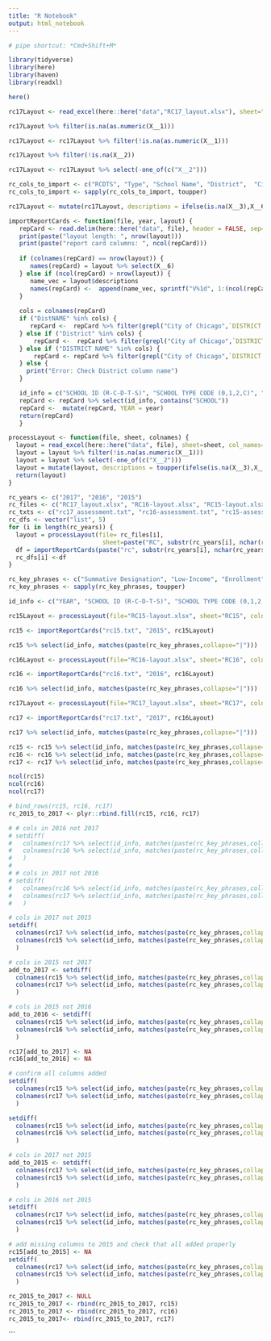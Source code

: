 ```yaml
---
title: "R Notebook"
output: html_notebook
---
```



```r
# pipe shortcut: *Cmd+Shift+M* 
```


```r
library(tidyverse)
library(here)
library(haven)
library(readxl)
```

```r
here()
```


```r
rc17Layout <- read_excel(here::here("data","RC17_layout.xlsx"), sheet="RC17", col_names=FALSE)
```


```r
rc17Layout %>% filter(is.na(as.numeric(X__1)))
```


```r
rc17Layout <- rc17Layout %>% filter(!is.na(as.numeric(X__1)))
```

```r
rc17Layout %>% filter(!is.na(X__2))
```

```r
rc17Layout <- rc17Layout %>% select(-one_of(c("X__2")))
```

```r
rc_cols_to_import <- c("RCDTS", "Type",	"School Name", "District",	"City",	"County",	"District Type",	"School Type",	"Grades Served",	"Summative Designation", "Student Enrollment - Total", "Student Enrollment - White %", "Student Enrollment - Black or African American %", "Student Enrollment - Hispanic or Latino %",	"Student Enrollment - Asian %", "Student Enrollment - Low Income %", "Total Number of School Days", "Student Attendance Rate", "Student Chronic Truancy Rate",	"High School Dropout Rate - Total", "High School Dropout Rate - Low Income", "High School 5-Year Graduation Rate - Total", "Avg Class Size - High School", "Avg Class Size – All Grades", "Avg Teaching Exp", "Pupil Teacher Ratio - Elementary", "Pupil Teacher Ratio - High School", "Pupil Certified Staff Ratio", "Pupil Admin Ratio", "Teacher Avg Salary", "Admin Avg Salary", "Teacher Retention Rate", "Principal Turnover within 6 Years",	"Teacher Attendace Rate", "Teacher Evaluation Rate", "Number of Students who took AP classes Grade 9 Total", "Number Low Income of Students who took AP classes Grade 9 Total", "Number of Students who took AP classes Grade 10 Total", "Number Low Income of Students who took AP classes Grade 10 Total", "Number of Students who took AP classes Grade 11 Total", "Number Low Income of Students who took AP classes Grade 11 Total", "Number of Students who took AP classes Grade 12 Total", "Number Low Income of Students who took AP classes Grade 12 Total", "Number of students who took one ore more AP Exams Grade 10", "Number of students who took one ore more AP Exams Grade 11",	"Number of students who took one ore more AP Exams Grade 12")
rc_cols_to_import <- sapply(rc_cols_to_import, toupper)
```

```r
rc17Layout <- mutate(rc17Layout, descriptions = ifelse(is.na(X__3),X__6, paste(X__6, " - ", X__3)))

```


```r
importReportCards <- function(file, year, layout) {
   repCard <- read.delim(here::here("data", file), header = FALSE, sep=";")
   print(paste("layout length: ", nrow(layout)))
   print(paste("report card columns: ", ncol(repCard)))
   
   if (colnames(repCard) == nrow(layout)) {
      names(repCard) = layout %>% select(X__6)
   } else if (ncol(repCard) > nrow(layout)) {
      name_vec = layout$descriptions
      names(repCard) <-  append(name_vec, sprintf("V%1d", 1:(ncol(repCard) - nrow(layout))))
   }
   
   cols = colnames(repCard)
   if ("DistNAME" %in% cols) {
      repCard <-  repCard %>% filter(grepl("City of Chicago",`DISTRICT NAME`))
   } else if ("District" %in% cols) {
       repCard <-  repCard %>% filter(grepl("City of Chicago",`DISTRICT NAME`))
   } else if ("DISTRICT NAME" %in% cols) {
       repCard <- repCard %>% filter(grepl("City of Chicago",`DISTRICT NAME`))
   } else {
     print("Error: Check District column name")
   }

   id_info = c("SCHOOL ID (R-C-D-T-S)", "SCHOOL TYPE CODE (0,1,2,C)", "SCHOOL NAME", "DISTRICT NAME", "CITY", "COUNTY")
   repCard <- repCard %>% select(id_info, contains("SCHOOL"))
   repCard <-  mutate(repCard, YEAR = year)
   return(repCard)
   } 
```



```r
processLayout <- function(file, sheet, colnames) {
  layout = read_excel(here::here("data", file), sheet=sheet, col_names=colnames)
  layout = layout %>% filter(!is.na(as.numeric(X__1)))
  layout = layout %>% select(-one_of(c("X__2")))
  layout = mutate(layout, descriptions = toupper(ifelse(is.na(X__3),X__6, paste(X__6, " - ", X__3))))
  return(layout)
}
```




```r
rc_years <- c("2017", "2016", "2015")
rc_files <- c("RC17_layout.xlsx", "RC16-layout.xlsx", "RC15-layout.xlsx")
rc_txts <- c("rc17_assessment.txt", "rc16-assessment.txt", "rc15-assessment.txt")
rc_dfs <- vector("list", 5)
for (i in length(rc_years)) {
  layout = processLayout(file= rc_files[i], 
                          sheet=paste("RC", substr(rc_years[i], nchar(rc_years[i])-1, nchar(rc_years[i])), sep=""), colnames=FALSE)
  df = importReportCards(paste("rc", substr(rc_years[i], nchar(rc_years[i])-1, nchar(rc_years[i])),".txt", sep=""), rc_years[i], layout)
  rc_dfs[i] <-df
}
```

```r
rc_key_phrases <- c("Summative Designation", "Low-Income", "Enrollment", "School Days", "Attendance Rate", "Truancy",	"Truant", "Truants", "Dropout", "Graduation Rate", "Grad Rate", "Class Size", "Teaching Exp", "Teacher Exp", "Teaching Experience", "Provisional Credentials", "Teacher Ratio", "Admin Ratio", "Pupil-Teacher", "Pupil-Admin", "Teacher Avg Salary", "Admin Avg Salary", "Teacher Retention", "Principal Turnover",	"Teacher Attendace", "Teacher Evaluation", "AP Classes", "AP Exams")
rc_key_phrases <- sapply(rc_key_phrases, toupper)
```


```r
id_info <- c("YEAR", "SCHOOL ID (R-C-D-T-S)", "SCHOOL TYPE CODE (0,1,2,C)", "SCHOOL NAME", "DISTRICT NAME", "CITY", "COUNTY", "SCHOOL TYPE NAME", "GRADES IN SCHOOL", "SCHOOL - WHITE %", "SCHOOL - BLACK %", "SCHOOL - HISPANIC %", "SCHOOL - ASIAN %")
```


```r
rc15Layout <- processLayout(file="RC15-layout.xlsx", sheet="RC15", colnames=FALSE)
```

```r
rc15 <- importReportCards("rc15.txt", "2015", rc15Layout)
```

```r
rc15 %>% select(id_info, matches(paste(rc_key_phrases,collapse="|")))
```

```r
rc16Layout <- processLayout(file="RC16-layout.xlsx", sheet="RC16", colnames=FALSE)
```

```r
rc16 <- importReportCards("rc16.txt", "2016", rc16Layout)
```

```r
rc16 %>% select(id_info, matches(paste(rc_key_phrases,collapse="|")))
```


```r
rc17Layout <- processLayout(file="RC17_layout.xlsx", sheet="RC17", colnames=FALSE)
```

```r
rc17 <- importReportCards("rc17.txt", "2017", rc16Layout)
```

```r
rc17 %>% select(id_info, matches(paste(rc_key_phrases,collapse="|")))
```


```r
rc15 <- rc15 %>% select(id_info, matches(paste(rc_key_phrases,collapse="|")))
rc16 <- rc16 %>% select(id_info, matches(paste(rc_key_phrases,collapse="|")))
rc17 <- rc17 %>% select(id_info, matches(paste(rc_key_phrases,collapse="|")))
```


```r
ncol(rc15)
ncol(rc16)
ncol(rc17)
```


```r
# bind_rows(rc15, rc16, rc17)
rc_2015_to_2017 <- plyr::rbind.fill(rc15, rc16, rc17)
```



```r
# # cols in 2016 not 2017
# setdiff(
#   colnames(rc17 %>% select(id_info, matches(paste(rc_key_phrases,collapse="|"))) ), 
#   colnames(rc16 %>% select(id_info, matches(paste(rc_key_phrases,collapse="|"))) )
#   )
# 
# # cols in 2017 not 2016
# setdiff(
#   colnames(rc16 %>% select(id_info, matches(paste(rc_key_phrases,collapse="|"))) ), 
#   colnames(rc17 %>% select(id_info, matches(paste(rc_key_phrases,collapse="|"))) )
#   )

```



```r
# cols in 2017 not 2015
setdiff(
  colnames(rc17 %>% select(id_info, matches(paste(rc_key_phrases,collapse="|"))) ), 
  colnames(rc15 %>% select(id_info, matches(paste(rc_key_phrases,collapse="|"))) )
  )
```



```r
# cols in 2015 not 2017
add_to_2017 <- setdiff(
  colnames(rc15 %>% select(id_info, matches(paste(rc_key_phrases,collapse="|"))) ),
  colnames(rc17 %>% select(id_info, matches(paste(rc_key_phrases,collapse="|"))) )
  )

# cols in 2015 not 2016
add_to_2016 <- setdiff(
  colnames(rc15 %>% select(id_info, matches(paste(rc_key_phrases,collapse="|"))) ),
  colnames(rc16 %>% select(id_info, matches(paste(rc_key_phrases,collapse="|"))) )
  )
```

```r
rc17[add_to_2017] <- NA
rc16[add_to_2016] <- NA
```

```r
# confirm all columns added
setdiff(
  colnames(rc15 %>% select(id_info, matches(paste(rc_key_phrases,collapse="|"))) ),
  colnames(rc17 %>% select(id_info, matches(paste(rc_key_phrases,collapse="|"))) )
  )

setdiff(
  colnames(rc15 %>% select(id_info, matches(paste(rc_key_phrases,collapse="|"))) ),
  colnames(rc16 %>% select(id_info, matches(paste(rc_key_phrases,collapse="|"))) )
  )
```

```r
# cols in 2017 not 2015
add_to_2015 <- setdiff(
  colnames(rc17 %>% select(id_info, matches(paste(rc_key_phrases,collapse="|"))) ), 
  colnames(rc15 %>% select(id_info, matches(paste(rc_key_phrases,collapse="|"))) )
  )

# cols in 2016 not 2015
setdiff(
  colnames(rc17 %>% select(id_info, matches(paste(rc_key_phrases,collapse="|"))) ), 
  colnames(rc15 %>% select(id_info, matches(paste(rc_key_phrases,collapse="|"))) )
  )
```


```r
# add missing columns to 2015 and check that all added properly
rc15[add_to_2015] <- NA
setdiff(
  colnames(rc17 %>% select(id_info, matches(paste(rc_key_phrases,collapse="|"))) ), 
  colnames(rc15 %>% select(id_info, matches(paste(rc_key_phrases,collapse="|"))) )
  )
```


```r
rc_2015_to_2017 <- NULL
rc_2015_to_2017 <- rbind(rc_2015_to_2017, rc15)
rc_2015_to_2017 <- rbind(rc_2015_to_2017, rc16)
rc_2015_to_2017<- rbind(rc_2015_to_2017, rc17)
```
```






